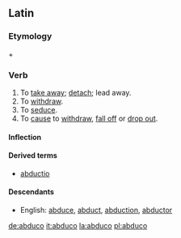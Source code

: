 ==Latin==

===Etymology===
{{term|ab-|ab-|from|lang=la}} + {{term|duco|dūcō|I lead|lang=la}}

===Verb===
{{la-verb|abduco|abdūcō|abducere|abdūcere|abduxi|abdūxī|abductum|abductum}}

# To [[take away]]; [[detach]]; lead away.
# To [[withdraw]].
# To [[seduce]].
# To [[cause]] to [[withdraw]], [[fall off]] or [[drop out]].

====Inflection====
{{la-conj-3rd|abdūc|abdux|abduct|11=abduc}}

====Derived terms====
*[[abductio]]

====Descendants====
*English: [[abduce]], [[abduct]], [[abduction]], [[abductor]]

[[de:abduco]]
[[it:abduco]]
[[la:abduco]]
[[pl:abduco]]